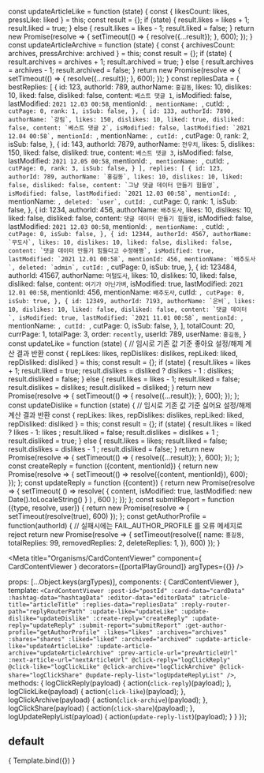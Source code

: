 const updateArticleLike = function (state) {
  const { likesCount: likes, pressLike: liked } = this;
  const result = {};
  if (state) {
    result.likes = likes + 1;
    result.liked = true;
  } else {
    result.likes = likes - 1;
    result.liked = false;
  }
  return new Promise(resolve => {
    setTimeout(() => {
      resolve({...result});
    }, 600);
  });
}
const updateArticleArchive = function (state) {
  const { archivesCount: archives, pressArchive: archived } = this;
  const result = {};
  if (state) {
    result.archives = archives + 1;
    result.archived = true;
  } else {
    result.archives = archives - 1;
    result.archived = false;
  }
  return new Promise(resolve => {
    setTimeout(() => {
      resolve({...result});
    }, 600);
  });
}
const repliesData = {
  bestReplies: [
    {
      id: 123,
      authorId: 789,
      authorName: `홍길동`,
      likes: 10,
      dislikes: 10,
      liked: false,
      disliked: false,
      content: `베스트 댓글 1`,
      isModified: false,
      lastModified: `2021 12.03 00:58`,
      mentionId: ``,
      mentionName: ``,
      cutId: ``,
      cutPage: 0,
      rank: 1,
      isSub: false,
    },
    {
      id: 133,
      authorId: 7890,
      authorName: `강림`,
      likes: 150,
      dislikes: 10,
      liked: true,
      disliked: false,
      content: `베스트 댓글 2`,
      isModified: false,
      lastModified: `2021 12.04 00:58`,
      mentionId: ``,
      mentionName: ``,
      cutId: ``,
      cutPage: 0,
      rank: 2,
      isSub: false,
    },
    {
      id: 143,
      authorId: 7879,
      authorName: `전우치`,
      likes: 5,
      dislikes: 150,
      liked: false,
      disliked: true,
      content: `베스트 댓글 3`,
      isModified: false,
      lastModified: `2021 12.05 00:58`,
      mentionId: ``,
      mentionName: ``,
      cutId: ``,
      cutPage: 0,
      rank: 3,
      isSub: false,
    }
  ],
  replies: [
    {
      id: 123,
      authorId: 789,
      authorName: `홍길동`,
      likes: 10,
      dislikes: 10,
      liked: false,
      disliked: false,
      content: `그냥 댓글 데이터 만들기 힘들엉`,
      isModified: false,
      lastModified: `2021 12.03 00:58`,
      mentionId: ``,
      mentionName: ``,
      deleted: `user`,
      cutId: ``,
      cutPage: 0,
      rank: 1,
      isSub: false,
    },
    {
      id: 1234,
      authorId: 456,
      authorName: `배추도사`,
      likes: 10,
      dislikes: 10,
      liked: false,
      disliked: false,
      content: `댓글 데이터 만들기 힘들엉`,
      isModified: false,
      lastModified: `2021 12.03 00:58`,
      mentionId: ``,
      mentionName: ``,
      cutId: ``,
      cutPage: 0,
      isSub: false,
    },
    {
      id: 12344,
      authorId: 4567,
      authorName: `무도사`,
      likes: 10,
      dislikes: 10,
      liked: false,
      disliked: false,
      content: `댓글 데이터 만들기 힘들다고 수정해쪙`,
      isModified: true,
      lastModified: `2021 12.01 00:58`,
      mentionId: 456,
      mentionName: `배추도사`,
      deleted: `admin`,
      cutId: ``,
      cutPage: 0,
      isSub: true,
    },
    {
      id: 123484,
      authorId: 41567,
      authorName: `머털도사`,
      likes: 10,
      dislikes: 10,
      liked: false,
      disliked: false,
      content: `여기가 아닌가벼`,
      isModified: true,
      lastModified: `2021 12.01 00:58`,
      mentionId: 456,
      mentionName: `배추도사`,
      cutId: ``,
      cutPage: 0,
      isSub: true,
    },
    {
      id: 12349,
      authorId: 7193,
      authorName: `은비`,
      likes: 10,
      dislikes: 10,
      liked: false,
      disliked: false,
      content: `댓글 데이터 `,
      isModified: true,
      lastModified: `2021 11.01 00:58`,
      mentionId: ``,
      mentionName: ``,
      cutId: ``,
      cutPage: 0,
      isSub: false,
    },
  ],
  totalCount: 20,
  currPage: 1,
  totalPage: 3,
  order: `recently`,
  userId: 789,
  userName: `홍길동`,
}
const updateLike = function (state) {
  // 임시로 기존 값 기준 좋아요 설정/해제 계산 결과 반환
  const { repLikes: likes, repDislikes: dislikes, repLiked: liked, repDisliked: disliked } = this;
  const result = {};
  if (state) {
    result.likes = likes + 1;
    result.liked = true;
    result.dislikes = disliked ? dislikes - 1 : dislikes;
    result.disliked = false;
  } else {
    result.likes = likes - 1;
    result.liked = false;
    result.dislikes = dislikes;
    result.disliked = disliked;
  }
  return new Promise(resolve => {
    setTimeout(() => {
      resolve({...result});
    }, 600);
  });
};
const updateDislike = function (state) {
  // 임시로 기존 값 기준 싫어요 설정/해제 계산 결과 반환
  const { repLikes: likes, repDislikes: dislikes, repLiked: liked, repDisliked: disliked } = this;
  const result = {};
  if (state) {
    result.likes = liked ? likes - 1: likes ;
    result.liked = false;
    result.dislikes = dislikes + 1 ;
    result.disliked = true;
  } else {
    result.likes = likes;
    result.liked = false;
    result.dislikes = dislikes - 1 ;
    result.disliked = false;
  }
  return new Promise(resolve => {
    setTimeout(() => {
      resolve({...result});
    }, 600);
  });
};
const createReply = function ({content, mentionId}) {
  return new Promise(resolve => {
    setTimeout(() => resolve({content, mentionId}), 600);
  });
};
const updateReply = function ({content}) {
  return new Promise(resolve => {
    setTimeout(
      () => resolve(
        {
          content,
          isModified: true,
          lastModified: new Date().toLocaleString()
        }
      )
      , 600
    );
  });
};
const submitReport = function ({type, resolve, user}) {
  return new Promise(resolve => {
    setTimeout(resolve(true), 600)
  });
};
const getAuthorProfile = function(authorId) {
  // 실패시에는 FAIL_AUTHOR_PROFILE 를 오류 메세지로 reject
  return new Promise(resolve => {
    setTimeout(resolve({
      name: `홍길동`,
      totalReplies: 99,
      removedReplies: 2,
      deleteReplies: 1,
    }), 600)
  });
}

<Meta
  title="Organisms/CardContentViewer"
  component={ CardContentViewer }
  decorators={[portalPlayGround]}
  argTypes={{}}
/>

  props: [...Object.keys(argTypes)],
  components: { CardContentViewer },
  template: `
    <CardContentViewer
      :post-id="postId"
      :card-data="cardData"
      :hashtag-data="hashtagData"
      :editor-data="editorData"
      :atricle-title="articleTitle"
      :replies-data="repliesData"
      :reply-router-path="replyRouterPath"
      :update-like="updateLike"
      :update-dislike="updateDislike"
      :create-reply="createReply"
      :update-reply="updateReply"
      :submit-report="submitReport"
      :get-author-profile="getAuthorProfile"
      :likes="likes"
      :archives="archives"
      :shares="shares"
      :liked="liked"
      :archived="archived"
      :update-article-like="updateArticleLike"
      :update-article-archive="updateArticleArchive"
      :prev-article-url="prevArticleUrl"
      :next-article-url="nextArticleUrl"
      @click-reply="logClickReply"
      @click-like="logClickLike"
      @click-archive="logClickArchive"
      @click-share="logClickShare"
      @update-reply-list="logUpdateReplyList"
    />
  `,
  methods: {
    logClickReply(payload) {
      action(`click-reply`)(payload);
    },
    logClickLike(payload) {
      action(`click-like`)(payload);
    },
    logClickArchive(payload) {
      action(`click-archive`)(payload);
    },
    logClickShare(payload) {
      action(`click-share`)(payload);
    },
    logUpdateReplyList(payload) {
      action(`update-reply-list`)(payload);
    }
  }
});

## default
<Canvas>
  <Story
    name="default"
    args = {{
      postId: 1234,
      articleTitle: `테스트제목 테스트제목 테스트제목 `,
      likes: 1,
      archives: 9999,
      shares: 888,
      liked: true,
      updateArticleLike,
      updateArticleArchive,
      cardData: [
        {
          id: `card_id1`,
          url: `https://www.saraminimage.co.kr/2021/soori/pc/img_main_card.png`,
          alt: `카드 이미지 설명1`
        },
        {
          id: `card_id2`,
          url: `https://www.saraminimage.co.kr/2021/soori/pc/img_main_card2.png`,
          alt: `카드 이미지 설명2`
        },
        {
          id: `card_id3`,
          url: `https://www.saraminimage.co.kr/2021/soori/pc/img_main_card3.png`,
          alt: `카드 이미지 설명3`
        },
        {
          id: `card_id4`,
          url: `https://www.saraminimage.co.kr/2021/soori/pc/img_main_card4.png`,
          alt: `카드 이미지 설명4`
        },
        {
          id: `card_id5`,
          url: `https://www.saraminimage.co.kr/2021/soori/pc/img_main_card5.png`,
          alt: `카드 이미지 설명5`
        },
      ],
      hashtagData: ['일이삼사오육칠팔구십', '이삼사오육칠팔구십', '삼사오육칠팔구십', '사오육칠팔구십', '오육칠팔구십', '육칠팔구십', '칠팔구십', '팔구십', '구십', '십'],
      editorData : {
        id: `1234`,
        name : `일이삼사오육칠팔구십`,
        intro : `소개글소개글소개글소개글소개글소개글소개글소개글소개글소개글소개글소개글소개글소개글소개글소개글소개글소개글소개글소개글소개글소개글소개글소개글소개글소개글소개글소개글`,
        image : `https://pds.saramin.co.kr/person/photo/2021/06/qutzfv_3a3w-1meg1l3_qutzfum9e31meg1l3qutzfqwl1v1meg1l3700.jpg`,
      },
      prevArticleUrl: `/a`,
      nextArticleUrl: `/b`,
      replyRouterPath: `/`,
      repliesData,
      updateLike,
      updateDislike,
      createReply,
      updateReply,
      submitReport,
      getAuthorProfile,
    }}
    parameters={{layout: `fullscreen`}}
  >
    { Template.bind({}) }
  </Story>
</Canvas>
